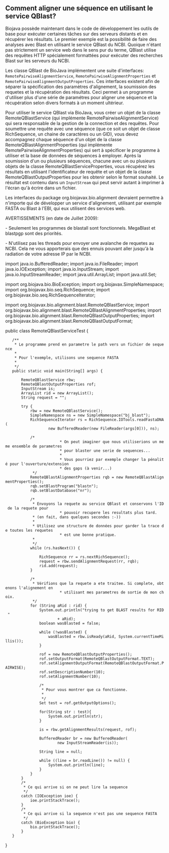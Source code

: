 == Comment aligner une séquence en utilisant le service QBlast? ==

Biojava possède maintenant dans le code de développement les outils de base pour exécuter certaines tâches sur des serveurs distants et en récupérer les résultats. Le premier exemple est la possibilité de faire des analyses avec Blast en utilisant le service QBlast du NCBI. Quoique n'étant pas strictement un service web dans le sens pur du terme, QBlast utilise des requêtes HTTP spécialement formattées pour exécuter des recherches Blast sur les serveurs du NCBI.

Les classe QBlast de BioJava implémentent une suite d'interfaces: <code>RemotePairwiseAlignmentService</code>, <code>RemotePairwiseAlignmentProperties</code> et <code>RemotePairwiseAlignmentOutputProperties</code>. Ces interfaces existent afin de séparer la spécification des paramètres d'alignement, la soumission des requetes et la récupération des résultats. Ceci permet à un programme d'utiliser plus d'une série de paramétres pour aligner une séquence et la récupération selon divers formats à un moment ultérieur.


Pour utiliser le service QBlast via BioJava, vous créer un objet de la classe RemoteQBlastService (qui implémente RemotePairwiseAlignmentService) qui sera responsable de la gestion de la connection et des requêtes. Pour soumettre une requête avec une séquence (que ce soit un objet de classe RichSequence, un chaine de caractères ou un GID), vous devez accompagnez chaque séquence d'un objet de la classe RemoteQBlastAlignmentProperties (qui implémente RemotePairwiseAlignmentProperties) qui sert à spécificer le programme à utiliser et la base de données de séquences à employer. Après la soumission d'un ou plusieurs séquences, chacune avec un ou plusieurs objets de la classe RemoteQBlastServiceProperties, vous récupérez les résultats en utilisant l'identificateur de requête et un objet de la classe RemoteQBlastOutputProperties pour les obtenir selon le format souhaité. Le résultat est contenu dans un <code>InputStream</code> qui peut servir autant à imprimer à l'écran qu'à écrire dans un fichier.

Les interfaces du package org.biojavax.bio.alignment devraient permettre à n'importe qui de développer un service d'alignement, utilisant par exemple FASTA ou Blast à l'EBI, qui eux utilisent des services web.

AVERTISSEMENTS (en date de Juillet 2009):

- Seulement les programmes de blastall sont fonctionnels. MegaBlast et blastpgp sont des priorités.

- N'utilisez pas les threads pour envoyer une avalanche de requetes au NCBI. Cela ne vous apporterais que des ennuis pouvant aller jusqu'à la radiation de votre adresse IP par le NCBI. 

<java>
import java.io.BufferedReader;
import java.io.FileReader;
import java.io.IOException;
import java.io.InputStream;
import java.io.InputStreamReader;
import java.util.ArrayList;
import java.util.Set;

import org.biojava.bio.BioException;
import org.biojavax.SimpleNamespace;
import org.biojavax.bio.seq.RichSequence;
import org.biojavax.bio.seq.RichSequenceIterator;

import org.biojavax.bio.alignment.blast.RemoteQBlastService;
import org.biojavax.bio.alignment.blast.RemoteQBlastAlignmentProperties;
import org.biojavax.bio.alignment.blast.RemoteQBlastOutputProperties;
import org.biojavax.bio.alignment.blast.RemoteQBlastOutputFormat;

public class RemoteQBlastServiceTest {
	/**
	 * Le programme prend en parametre le path vers un fichier de sequence
	 * 
	 * Pour l'exemple, utilisons une sequence FASTA
	 * 
	 */
	public static void main(String[] args) {

		RemoteQBlastService rbw;
		RemoteQBlastOutputProperties rof;
		InputStream is;
		ArrayList<String> rid = new ArrayList<String>();
		String request = "";

		try {
			rbw = new RemoteQBlastService();
			SimpleNamespace ns = new SimpleNamespace("bj_blast");
			RichSequenceIterator rs = RichSequence.IOTools.readFastaDNA(
					new BufferedReader(new FileReader(args[0])), ns);

			/*
                         * On peut imaginer que nous utiliserions un meme ensemble de parametres
                         * pour blaster une serie de sequences...
                         *
                         * Vous pourriez par exemple changer la pénalité pour l'ouverture/extension
                         * des gaps (à venir...)
			 */
			RemoteQBlastAlignmentProperties rqb = new RemoteQBlastAlignmentProperties();
			rqb.setBlastProgram("blastn");
			rqb.setBlastDatabase("nr");

			/*
			 * Envoyons la requete au service QBlast et conservons l'ID de la requete pour 
                         * pouvoir recupere les resultats plus tard.
			 * (en fait, dans quelques secondes :-))
			 *
			 * Utilisez une structure de données pour garder la trace de toutes les requetes
                         * est une bonne pratique.
			 *
			 */
			while (rs.hasNext()) {

				RichSequence rr = rs.nextRichSequence();
				request = rbw.sendAlignmentRequest(rr, rqb);
				rid.add(request);
			}

			/*
			 * Vérifions que la requete a ete traitee. Si complete, obtenons l'alignement en 
                         * utilisant mes parametres de sortie de mon choix.
			 */
			for (String aRid : rid) {
				System.out.println("trying to get BLAST results for RID "
						+ aRid);
				boolean wasBlasted = false;

				while (!wasBlasted) {
					wasBlasted = rbw.isReady(aRid, System.currentTimeMillis());
				}

				rof = new RemoteQBlastOutputProperties();
				rof.setOutputFormat(RemoteQBlastOutputFormat.TEXT);
				rof.setAlignmentOutputFormat(RemoteQBlastOutputFormat.PAIRWISE);
				rof.setDescriptionNumber(10);
				rof.setAlignmentNumber(10);

				/*
				 * Pour vous montrer que ca fonctionne.
				 * 
				 */
				Set<String> test = rof.getOutputOptions();
				
				for(String str : test){
					System.out.println(str);
				}
				
				is = rbw.getAlignmentResults(request, rof);

				BufferedReader br = new BufferedReader(
						new InputStreamReader(is));

				String line = null;

				while ((line = br.readLine()) != null) {
					System.out.println(line);
				}
			}
		}
		/*
		 * Ce qui arrive si on ne peut lire la sequence
		 */
		catch (IOException ioe) {
			ioe.printStackTrace();
		}
		/*
		 * Ce qui arrive si la sequence n'est pas une sequence FASTA
		 */
		catch (BioException bio) {
			bio.printStackTrace();
		}
	}
}
</java>